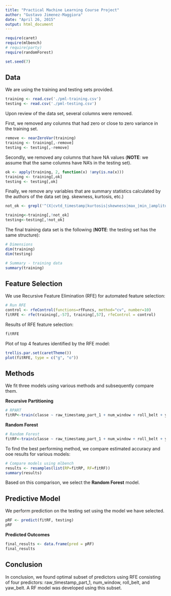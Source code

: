 ```yaml
---
title: "Practical Machine Learning Course Project"
author: "Gustavo Jimenez-Maggiora"
date: "April 26, 2015"
output: html_document
---
```


```r
require(caret)
require(mlbench)
# require(party)
require(randomForest)

set.seed(7)
```

## Data
We are using the training and testing sets provided.

```r
training <- read.csv('./pml-training.csv')
testing <- read.csv('./pml-testing.csv')

```

Upon review of the data set, several columns were removed.

First, we removed any columns that had zero or close to zero variance in the training set.

```r
remove <- nearZeroVar(training)
training <- training[,-remove]
testing <- testing[,-remove]

```

Secondly, we removed any columns that have NA values (**NOTE**: we assume that the same columns
have NA's in the testing set).

```r
ok <- apply(training, 2, function(x) !any(is.na(x)))
training <- training[,ok]
testing <- testing[,ok]

```

Finally, we remove any variables that are summary statistics calculated by
the authors of the data set (eg. skewness, kurtosis, etc.)

```r
not_ok <- grepl('^(X|cvtd_timestamp|kurtosis|skewness|max_|min_|amplitude)',colnames(training));

training<-training[,!not_ok]
testing<-testing[,!not_ok]

```

The final training data set is the following (**NOTE**: the testing set has the same structure):

```r
# Dimensions
dim(training)
dim(testing)

# Summary - training data
summary(training)
```

## Feature Selection

We use Recursive Feature Elimination (RFE) for automated feature selection:

```r

# Run RFE
control <- rfeControl(functions=rfFuncs, method="cv", number=10)
fitRFE <- rfe(training[,-57], training[,57], rfeControl = control)

```

Results of RFE feature selection:

```r
fitRFE
```

Plot of top 4 features identified by the RFE model:

```r

trellis.par.set(caretTheme())
plot(fitRFE, type = c("g", "o"))
```

## Methods

We fit three models using various methods and subsequently compare them.

**Recursive Partitioning**

```r
# RPART
fitRP<-train(classe ~ raw_timestamp_part_1 + num_window + roll_belt + yaw_belt, data=training, method='rpart')

```

**Random Forest**

```r
# Random Forest
fitRF<-train(classe ~ raw_timestamp_part_1 + num_window + roll_belt + yaw_belt, data=training, method='rf')

```

To find the best performing method, we compare estimated accuracy and ooe results for various models:

```r
# Compare models using mlbench
results <- resamples(list(RP=fitRP, RF=fitRF))
summary(results)

```

Based on this comparison, we select the **Random Forest** model.

## Predictive Model

We perform prediction on the testing set using the model we have selected.

```r
pRF <- predict(fitRF, testing)
pRF

```

**Predicted Outcomes**

```r
final_results <- data.frame(pred = pRF)
final_results
```

## Conclusion
In conclusion, we found optimal subset of predictors using RFE consisting of four predictors: raw_timestamp_part_1, num_window, roll_belt, and yaw_belt. A RF model was developed using this subset.

